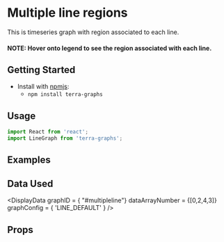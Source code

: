 
# Multiple line regions

This is timeseries graph with region associated to each line.
#### NOTE: Hover onto legend to see the region associated with each line.

## Getting Started

- Install with [npmjs](https://www.npmjs.com):
  - `npm install terra-graphs`

## Usage

```jsx
import React from 'react';
import LineGraph from 'terra-graphs';
```
## Examples
<LineGraph />

## Data Used
<DisplayData graphID = { "#multipleline"} dataArrayNumber = {[0,2,4,3]} graphConfig = { 'LINE_DEFAULT' } />

## Props
<PropsTable />